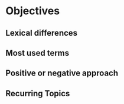 # Objectives

## Lexical differences

## Most used terms

## Positive or negative approach

## Recurring Topics


